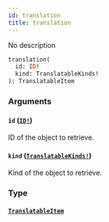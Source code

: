 ```yaml
---
id: translation
title: translation
---
```


No description

```graphql
translation(
  id: ID!
  kind: TranslatableKinds!
): TranslatableItem

```

### Arguments

#### `id` ([`ID!`](../../../developer/api-reference/scalars/id))

ID of the object to retrieve.

#### `kind` ([`TranslatableKinds!`](../../../developer/api-reference/enums/translatable-kinds))

Kind of the object to retrieve.

### Type

#### [`TranslatableItem`](../../../developer/api-reference/unions/translatable-item)
